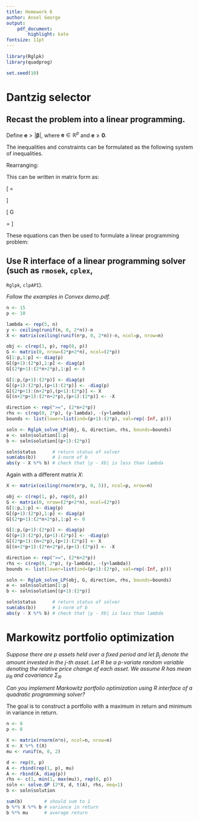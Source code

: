 ```yaml
---
title: Homework 6
author: Ansel George
output: 
    pdf_document:
        highlight: kate
fontsize: 11pt
---
```


```r
library(Rglpk)
library(quadprog)

set.seed(10)
```

\newcommand{\norm}[1]{\left\lVert#1\right\rVert}

# Dantzig selector

\begin{align*}
\min_{\boldsymbol\beta} \norm{\boldsymbol\beta}_1 \textrm{ st. } |\boldsymbol{y}_i - \boldsymbol{x}_i^T \boldsymbol\beta | \leq \lambda \textrm{ for } i=1,\dots,n
\end{align*}

## Recast the problem into a linear programming.

Define $\boldsymbol{e} > |\boldsymbol{\beta}|$, where $\boldsymbol{e} \in
\mathbb{R}^p$ and $\boldsymbol{e} \geq \boldsymbol{0}$.

The inequalities and constraints can be formulated as the following system of
inequalities.

\begin{align*}
\boldsymbol{\beta} &\leq \boldsymbol{e} \\
-\boldsymbol{\beta} &\leq \boldsymbol{e} \\
\boldsymbol{y} - X\boldsymbol\beta &\leq \lambda \boldsymbol1 \\
-\boldsymbol{y} + X\boldsymbol\beta &\leq \lambda \boldsymbol1
\end{align*}

Rearranging:

\begin{align*}
\boldsymbol{e} - \boldsymbol{\beta} &\geq 0\\
\boldsymbol{e} + \boldsymbol{\beta} &\geq 0\\
X\boldsymbol\beta &\geq  \boldsymbol{y} - \lambda \boldsymbol1\\
- X\boldsymbol\beta &\geq - \lambda \boldsymbol1 - \boldsymbol{y}  \\
\end{align*}

This can be written in matrix form as:

\[
\begin{bmatrix}
I & -I \\
I & I \\
0 & X \\
0 & -X \\
\end{bmatrix}
\begin{bmatrix}
\boldsymbol{e} \\
\boldsymbol{\beta} \\
\end{bmatrix}
=
\begin{bmatrix}
0 \\
0 \\
\boldsymbol{y} - \lambda\boldsymbol{1} \\
-\boldsymbol{y} - \lambda\boldsymbol{1}
\end{bmatrix}
\]

\[
G
\begin{bmatrix}
\boldsymbol{e} \\
\boldsymbol{\beta} \\
\end{bmatrix}
=
\boldsymbol{\gamma}
\]

These equations can then be used to formulate a linear programming problem:

\begin{align*}
\min_{\boldsymbol{e}} \boldsymbol1^T\boldsymbol{e} \textrm{ where }& \boldsymbol{e} > \boldsymbol{0}\textrm{, and} \\
&\boldsymbol{G}
\begin{bmatrix}
\boldsymbol{e} \\
\boldsymbol{\beta} \\
\end{bmatrix}
=
\boldsymbol{\gamma}
\end{align*}

## Use R interface of a linear programming solver (such as `rmosek`, `cplex`,
  `Rglpk`, `clpAPI`).

*Follow the examples in Convex demo.pdf.*


```r
n <- 15
p <- 10

lambda <- rep(5, n)
y <- ceiling(runif(n, 0, 2*n))-n
X <- matrix(ceiling(runif(n*p, 0, 2*n))-n, ncol=p, nrow=n)
```


```r
obj <- c(rep(1, p), rep(0, p))
G <- matrix(0, nrow=(2*p+2*n), ncol=(2*p))
G[1:p,1:p] <- diag(p)
G[(p+1):(2*p),1:p] <- diag(p)
G[(2*p+1):(2*n+2*p),1:p] <- 0

G[1:p,(p+1):(2*p)] <- diag(p)
G[(p+1):(2*p),(p+1):(2*p)] <- -diag(p)
G[(2*p+1):(n+2*p),(p+1):(2*p)] <- X
G[(n+2*p+1):(2*n+2*p),(p+1):(2*p)] <- -X

direction <- rep(">=", (2*n+2*p))
rhs <- c(rep(0, 2*p), (y-lambda), -(y+lambda))
bounds <- list(lower=list(ind=(p+1):(2*p), val=rep(-Inf, p)))

soln <- Rglpk_solve_LP(obj, G, direction, rhs, bounds=bounds)
e <- soln$solution[1:p]
b <- soln$solution[(p+1):(2*p)]

soln$status      # return status of solver
sum(abs(b))      # 1-norm of b
abs(y - X %*% b) # check that |y - Xb| is less than lambda
```


Again with a different matrix $X$:

```r
X <- matrix(ceiling(rnorm(n*p, 0, 5)), ncol=p, nrow=n)
```

```r
obj <- c(rep(1, p), rep(0, p))
G <- matrix(0, nrow=(2*p+2*n), ncol=(2*p))
G[1:p,1:p] <- diag(p)
G[(p+1):(2*p),1:p] <- diag(p)
G[(2*p+1):(2*n+2*p),1:p] <- 0

G[1:p,(p+1):(2*p)] <- diag(p)
G[(p+1):(2*p),(p+1):(2*p)] <- -diag(p)
G[(2*p+1):(n+2*p),(p+1):(2*p)] <- X
G[(n+2*p+1):(2*n+2*p),(p+1):(2*p)] <- -X

direction <- rep(">=", (2*n+2*p))
rhs <- c(rep(0, 2*p), (y-lambda), -(y+lambda))
bounds <- list(lower=list(ind=(p+1):(2*p), val=rep(-Inf, p)))

soln <- Rglpk_solve_LP(obj, G, direction, rhs, bounds=bounds)
e <- soln$solution[1:p]
b <- soln$solution[(p+1):(2*p)]

soln$status      # return status of solver
sum(abs(b))      # 1-norm of b
abs(y - X %*% b) # check that |y - Xb| is less than lambda
```


# Markowitz portfolio optimization

*Suppose there are $p$ assets held over a fixed period and let $\beta_j$ denote
the amount invested in the $j$-th asset. Let $R$ be a $p$-variate random
variable denoting the relative price change of each asset. We assume $R$ has
mean $\mu_R$ and covariance $\Sigma_R$.*

\begin{align*}
\min_{\boldsymbol\beta}\boldsymbol{\beta}^T \Sigma_R \boldsymbol\beta \textrm{ st. }& \boldsymbol\beta^T \boldsymbol\mu_R \geq 1 \\
  &\boldsymbol1^T \boldsymbol\beta = 1 \\
  &\boldsymbol\beta \geq \boldsymbol0
\end{align*}

*Can you implement Markowitz portfolio optimization using R interface of a
quadratic programming solver?*

The goal is to construct a portfolio with a maximum in return and minimum in
variance in return.

```r
n <- 8
p <- 8

X <- matrix(rnorm(n*n), ncol=n, nrow=n)
X <- X %*% t(X)
mu <- runif(n, 0, 2)
```

```r
d <- rep(0, p)
A <- rbind(rep(1, p), mu)
A <- rbind(A, diag(p))
rhs <- c(1, min(1, max(mu)), rep(0, p))
soln <- solve.QP (2*X, d, t(A), rhs, meq=1)
b <- soln$solution

sum(b)        # should sum to 1
b %*% X %*% b # variance in return
b %*% mu      # average return
```
